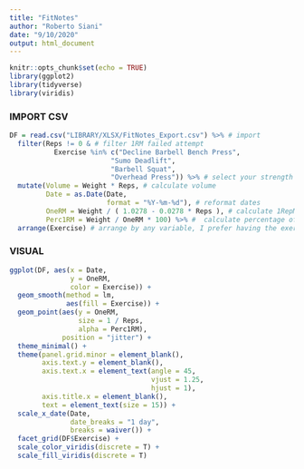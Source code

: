 ```yaml
---
title: "FitNotes"
author: "Roberto Siani"
date: "9/10/2020"
output: html_document
---
```


```r
knitr::opts_chunk$set(echo = TRUE)
library(ggplot2)
library(tidyverse)
library(viridis)
```

### IMPORT CSV

```r
DF = read.csv("LIBRARY/XLSX/FitNotes_Export.csv") %>% # import
  filter(Reps != 0 & # filter 1RM failed attempt
           Exercise %in% c("Decline Barbell Bench Press",
                         "Sumo Deadlift",
                         "Barbell Squat",
                         "Overhead Press")) %>% # select your strength metrics
  mutate(Volume = Weight * Reps, # calculate volume
         Date = as.Date(Date, 
                        format = "%Y-%m-%d"), # reformat dates
         OneRM = Weight / ( 1.0278 - 0.0278 * Reps ), # calculate 1RepMax with Brzycki's Formula (https://www.ncbi.nlm.nih.gov/pmc/articles/PMC3525823/)
         Perc1RM = Weight / OneRM * 100) %>% #  calculate percentage of 1RepMax used
  arrange(Exercise) # arrange by any variable, I prefer having the exercises grouped together
```

### VISUAL

```r
ggplot(DF, aes(x = Date, 
               y = OneRM,
               color = Exercise)) +
  geom_smooth(method = lm, 
              aes(fill = Exercise)) +
  geom_point(aes(y = OneRM,
                 size = 1 / Reps,
                 alpha = Perc1RM),
             position = "jitter") +
  theme_minimal() + 
  theme(panel.grid.minor = element_blank(),
        axis.text.y = element_blank(),
        axis.text.x = element_text(angle = 45,
                                   vjust = 1.25,
                                   hjust = 1),
        axis.title.x = element_blank(),
        text = element_text(size = 15)) +
  scale_x_date(Date, 
               date_breaks = "1 day", 
               breaks = waiver()) +
  facet_grid(DF$Exercise) +
  scale_color_viridis(discrete = T) +
  scale_fill_viridis(discrete = T)
```

